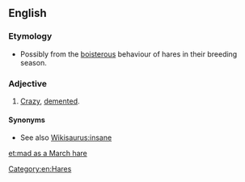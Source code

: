 ==English==
{{wikipedia}}

===Etymology===
* Possibly from the [[boisterous]] behaviour of hares in their breeding season.

===Adjective===
{{en-adj|head=[[mad]] [[as]] [[a]] [[March]] [[hare]]|-}}

# {{context|simile|colloquial|lang=en}} [[crazy|Crazy]], [[demented]].

====Synonyms====
* See also [[Wikisaurus:insane]]

[[Category:en:Hares]]

[[et:mad as a March hare]]